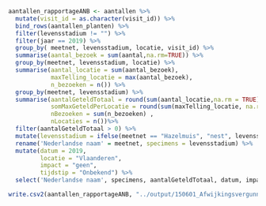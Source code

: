 


```r

aantallen_rapportageANB <- aantallen %>%
  mutate(visit_id = as.character(visit_id)) %>%
  bind_rows(aantallen_planten) %>%
  filter(levensstadium != "") %>%
  filter(jaar == 2019) %>%
  group_by( meetnet, levensstadium, locatie, visit_id) %>%
  summarise(aantal_bezoek = sum(aantal,na.rm=TRUE)) %>%
  group_by(meetnet, levensstadium, locatie) %>%
  summarise(aantal_locatie = sum(aantal_bezoek),
            maxTelling_locatie = max(aantal_bezoek),
            n_bezoeken = n()) %>%
  group_by(meetnet, levensstadium) %>%
  summarise(aantalGeteldTotaal = round(sum(aantal_locatie,na.rm = TRUE), 0),
            somMaxGeteldPerLocatie = round(sum(maxTelling_locatie, na.rm=TRUE), 0),
            nBezoeken = sum(n_bezoeken) ,
            nLocaties = n())%>%
  filter(aantalGeteldTotaal > 0) %>%
  mutate(levensstadium = ifelse(meetnet == "Hazelmuis", "nest", levensstadium)) %>%
  rename('Nederlandse naam' = meetnet, specimens = levensstadium) %>%
  mutate(datum = 2019,
         locatie = "Vlaanderen",
         impact = "geen",
         tijdstip = "Onbekend") %>%
  select('Nederlandse naam', specimens, aantalGeteldTotaal, datum, impact, locatie, tijdstip, everything())

write.csv2(aantallen_rapportageANB, "../output/150601_Afwijkingsvergunning_ANB_BL_FF_V16_00034_VB_rapportage_2019_bijlage.csv", row.names = FALSE)

```

